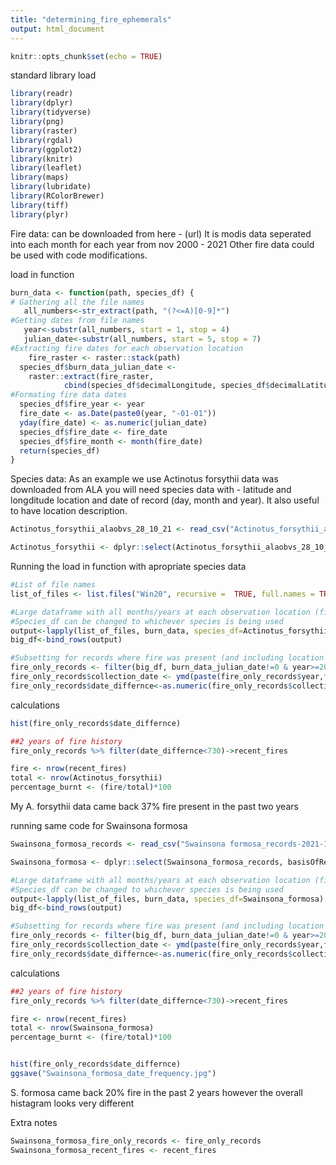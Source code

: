 ```yaml
---
title: "determining_fire_ephemerals"
output: html_document
---
```


```r
knitr::opts_chunk$set(echo = TRUE)
```


standard library load
```r
library(readr)
library(dplyr)
library(tidyverse)
library(png)
library(raster)
library(rgdal)
library(ggplot2)
library(knitr)
library(leaflet)
library(maps)
library(lubridate)
library(RColorBrewer)
library(tiff)
library(plyr)
```





Fire data:
   can be downloaded from here - (url)
   It is modis data seperated into each month for each year from nov 2000 - 2021
   Other fire data could be used with code modifications. 

load in function
```r
burn_data <- function(path, species_df) {
# Gathering all the file names
   all_numbers<-str_extract(path, "(?<=A)[0-9]*")
#Getting dates from file names
   year<-substr(all_numbers, start = 1, stop = 4)
   julian_date<-substr(all_numbers, start = 5, stop = 7)
#Extracting fire dates for each observation location  
    fire_raster <- raster::stack(path)
  species_df$burn_data_julian_date <-
    raster::extract(fire_raster,
            cbind(species_df$decimalLongitude, species_df$decimalLatitude))
#Formating fire data dates  
  species_df$fire_year <- year
  fire_date <- as.Date(paste0(year, "-01-01"))
  yday(fire_date) <- as.numeric(julian_date)
  species_df$fire_date <- fire_date
  species_df$fire_month <- month(fire_date)
  return(species_df)
}
```


Species data:
  As an example we use Actinotus forsythii data was downloaded from ALA
you will need species data with - latitude and longditude location and date of record (day, month and year). It also useful to have location description. 

```r
Actinotus_forsythii_alaobvs_28_10_21 <- read_csv("Actinotus_forsythii_alaobvs_28_10_21.csv")

Actinotus_forsythii <- dplyr::select(Actinotus_forsythii_alaobvs_28_10_21, raw_recordedBy, basisOfRecord, year, month, day, verbatimLocality, decimalLatitude, decimalLongitude)
```

Running the load in function with apropriate species data
```r
#List of file names
list_of_files <- list.files("Win20", recursive =  TRUE, full.names = TRUE) %>% str_subset("burndate")

#Large dataframe with all months/years at each observation location (fire and non-fire results)
#Species_df can be changed to whichever species is being used
output<-lapply(list_of_files, burn_data, species_df=Actinotus_forsythii)
big_df<-bind_rows(output)

#Subsetting for records where fire was present (and including location observation in the relervent timeframe)
fire_only_records <- filter(big_df, burn_data_julian_date!=0 & year>=2000,year > fire_year)
fire_only_records$collection_date <- ymd(paste(fire_only_records$year,fire_only_records$month,fire_only_records$day,sep="-")) 
fire_only_records$date_differnce<-as.numeric(fire_only_records$collection_date-fire_only_records$fire_date)

```

calculations
```r
hist(fire_only_records$date_differnce)

##2 years of fire history
fire_only_records %>% filter(date_differnce<730)->recent_fires

fire <- nrow(recent_fires)
total <- nrow(Actinotus_forsythii)
percentage_burnt <- (fire/total)*100

```

My A. forsythii data came back 37% fire present in the past two years













running same code for Swainsona formosa

```r
Swainsona_formosa_records <- read_csv("Swainsona formosa_records-2021-11-24.csv")

Swainsona_formosa <- dplyr::select(Swainsona_formosa_records, basisOfRecord, year, month, day, decimalLatitude, decimalLongitude)
```

```r
#Large dataframe with all months/years at each observation location (fire and non-fire results)
#Species_df can be changed to whichever species is being used
output<-lapply(list_of_files, burn_data, species_df=Swainsona_formosa)
big_df<-bind_rows(output)

#Subsetting for records where fire was present (and including location observation in the relervent timeframe)
fire_only_records <- filter(big_df, burn_data_julian_date!=0 & year>=2000,year > fire_year)
fire_only_records$collection_date <- ymd(paste(fire_only_records$year,fire_only_records$month,fire_only_records$day,sep="-")) 
fire_only_records$date_differnce<-as.numeric(fire_only_records$collection_date-fire_only_records$fire_date)

```

calculations
```r
##2 years of fire history
fire_only_records %>% filter(date_differnce<730)->recent_fires

fire <- nrow(recent_fires)
total <- nrow(Swainsona_formosa)
percentage_burnt <- (fire/total)*100


hist(fire_only_records$date_differnce)
ggsave("Swainsona_formosa_date_frequency.jpg")

```

S. formosa came back 20% fire in the past 2 years however the overall histagram looks very different



Extra notes
```r
Swainsona_formosa_fire_only_records <- fire_only_records
Swainsona_formosa_recent_fires <- recent_fires

```


